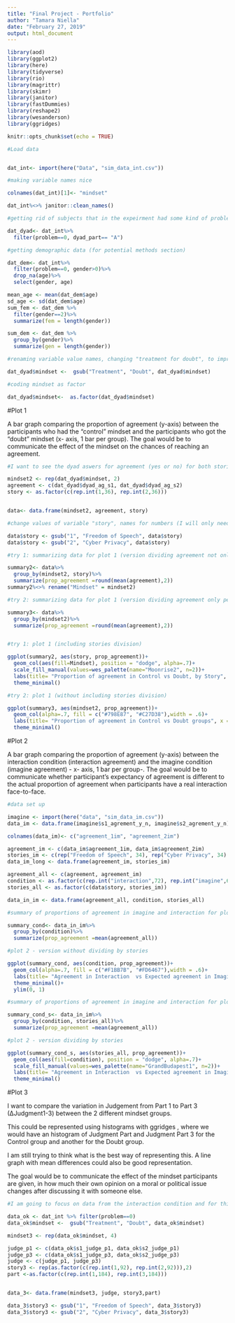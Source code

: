 ```yaml
---
title: "Final Project - Portfolio"
author: "Tamara Niella"
date: "February 27, 2019"
output: html_document
---
```



```r

library(aod)
library(ggplot2)
library(here)
library(tidyverse)
library(rio)
library(magrittr)
library(skimr)
library(janitor)
library(fastDummies)
library(reshape2)
library(wesanderson)
library(ggridges)

knitr::opts_chunk$set(echo = TRUE)

```

```r
#Load data 


dat_int<- import(here("Data", "sim_data_int.csv"))

#making variable names nice 

colnames(dat_int)[1]<- "mindset"

dat_int%<>% janitor::clean_names()

#getting rid of subjects that in the expeirment had some kind of problem (did't complete task well etc), and I am only keeping data from one participant per dyad, since initially, I will only look at answers that dyads answered together (same answer for both participants, I only need one)

dat_dyad<- dat_int%>% 
  filter(problem==0, dyad_part== "A") 

#getting demographic data (for potential methods section)

dat_dem<- dat_int%>% 
  filter(problem==0, gender>0)%>%
  drop_na(age)%>%
  select(gender, age)

mean_age <- mean(dat_dem$age)
sd_age <- sd(dat_dem$age)
sum_fem <- dat_dem %>% 
  filter(gender==2)%>%
  summarize(fem = length(gender))

sum_dem <- dat_dem %>% 
  group_by(gender)%>%
  summarize(gen = length(gender))

#renaming variable value names, changing "treatment for doubt", to improve explanation of study through graphs and analysis

dat_dyad$mindset <-  gsub("Treatment", "Doubt", dat_dyad$mindset)

#coding mindset as factor 

dat_dyad$mindset<-  as.factor(dat_dyad$mindset)
```


#Plot 1

A bar graph comparing the proportion of agreement (y-axis) between the participants who had the “control” mindset and the participants who got the “doubt” mindset (x- axis, 1 bar per group).
The goal would be to communicate the effect of the mindset on the chances of reaching an agreement. 


```r
#I want to see the dyad aswers for agreement (yes or no) for both stories, then I will create a new data set with one variable for agreement, that will iclude agreement for stories one and 2 and another variable that will indicate whether that agreement belongs to story 1 (freedom of speech) or 2 (cyber privacy)

mindset2 <- rep(dat_dyad$mindset, 2)
agreement <- c(dat_dyad$dyad_ag_s1, dat_dyad$dyad_ag_s2)
story <- as.factor(c(rep.int(1,36), rep.int(2,36)))


data<- data.frame(mindset2, agreement, story)

#change values of variable "story", names for numbers (I will only need this if I decide to show the proportions of agreement for the different stories - which is not totally relevant to the results of the study, so I am still debating about it )

data$story <- gsub("1", "Freedom of Speech", data$story)
data$story <- gsub("2", "Cyber Privacy", data$story)

#try 1: summarizing data for plot 1 (version dividing agreement not only per mindset but also per story)

summary2<- data%>% 
  group_by(mindset2, story)%>%
  summarize(prop_agreement =round(mean(agreement),2))
summary2%<>% rename("Mindset" = mindset2)

#try 2: summarizing data for plot 1 (version dividing agreement only per mindset)

summary3<- data%>% 
  group_by(mindset2)%>%
  summarize(prop_agreement =round(mean(agreement),2))


#try 1: plot 1 (including stories division)

ggplot(summary2, aes(story, prop_agreement))+
  geom_col(aes(fill=Mindset), position = "dodge", alpha=.7)+
  scale_fill_manual(values=wes_palette(name="Moonrise2", n=2))+
  labs(title= "Proportion of agreement in Control vs Doubt, by Story", x = "Story", y = "Proportion of agreement")+
  theme_minimal()

#try 2: plot 1 (without including stories division)

ggplot(summary3, aes(mindset2, prop_agreement))+
  geom_col(alpha=.7, fill = c("#798E87", "#C27D38"),width = .6)+
  labs(title= "Proportion of agreement in Control vs Doubt groups", x = "Mindset", y = "Proportion of agreement") + 
  theme_minimal() 


```

#Plot 2

A bar graph comparing the proportion of agreement (y-axis) between the interaction condition (interaction agreement) and the imagine condition (imagine agreement) - x- axis, 1 bar per group-.
The goal would be to communicate whether participant’s expectancy of agreement is different to the actual proportion of agreement when participants have a real interaction face-to-face.


```r

#data set up

imagine <- import(here("data", "sim_data_im.csv"))
data_im <- data.frame(imagine$s1_agrement_y_n, imagine$s2_agrement_y_n)

colnames(data_im)<- c("agreement_1im", "agreement_2im")

agreement_im <- c(data_im$agreement_1im, data_im$agreement_2im)
stories_im <- c(rep("Freedom of Speech", 34), rep("Cyber Privacy", 34) )
data_im_long <- data.frame(agreement_im, stories_im)

agreement_all <- c(agreement, agreement_im)
condition <- as.factor(c(rep.int("interaction",72), rep.int("imagine",68)))
stories_all <- as.factor(c(data$story, stories_im))

data_in_im <- data.frame(agreement_all, condition, stories_all)

#summary of proportions of agreement in imagine and interaction for plot 2 

summary_cond<- data_in_im%>% 
  group_by(condition)%>%
  summarize(prop_agreement =mean(agreement_all))

#plot 2 - version without dividing by stories 

ggplot(summary_cond, aes(condition, prop_agreement))+
  geom_col(alpha=.7, fill = c("#F1BB7B", "#FD6467"),width = .6)+
  labs(title= "Agreement in Interaction  vs Expected agreement in Imagine", x = "Condition", y = "Proportion of agreement")+
  theme_minimal()+
  ylim(0, 1)

#summary of proportions of agreement in imagine and interaction for plot 2 - version dividing by story 

summary_cond_s<- data_in_im%>% 
  group_by(condition, stories_all)%>%
  summarize(prop_agreement =mean(agreement_all))

#plot 2 - version dividing by stories 

ggplot(summary_cond_s, aes(stories_all, prop_agreement))+
  geom_col(aes(fill=condition), position = "dodge", alpha=.7)+
  scale_fill_manual(values=wes_palette(name="GrandBudapest1", n=2))+
  labs(title= "Agreement in Interaction  vs Expected agreement in Imagine, by Story", x = "Story", y = "Proportion of agreement")+
  theme_minimal()

```

#Plot 3 

I want to compare the variation in Judgement from Part 1 to Part 3 (∆Judgment1-3) between the 2 different mindset groups. 

This could be represented using histograms with ggridges , where we would have an histogram of Judgment Part and Judgment Part 3 for the Control group and another for the Doubt group. 

I am still trying to think what is the best way of representing this. A line graph with mean differences could also be good representation. 

The goal would be to communicate the effect of the mindset participants are given, in how much their own opinion on a moral or political issue changes after discussing it with someone else. 

```r

#I am going to focus on data from the interaction condition and for this I will look at individual data (Parts 1 and 3 were done individually, not in pairs)

data_ok <- dat_int %>% filter(problem==0)
data_ok$mindset <-  gsub("Treatment", "Doubt", data_ok$mindset)

mindset3 <- rep(data_ok$mindset, 4)

judge_p1 <- c(data_ok$s1_judge_p1, data_ok$s2_judge_p1)
judge_p3 <- c(data_ok$s1_judge_p3, data_ok$s2_judge_p3)
judge <- c(judge_p1, judge_p3)
story3 <- rep(as.factor(c(rep.int(1,92), rep.int(2,92))),2)
part <-as.factor(c(rep.int(1,184), rep.int(3,184)))


data_3<- data.frame(mindset3, judge, story3,part)

data_3$story3 <- gsub("1", "Freedom of Speech", data_3$story3)
data_3$story3 <- gsub("2", "Cyber Privacy", data_3$story3)




```


